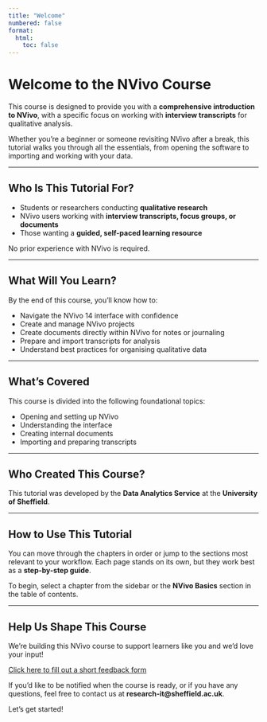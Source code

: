 ```yaml
---
title: "Welcome"
numbered: false
format:
  html:
    toc: false
---
```


# Welcome to the NVivo Course

This course is designed to provide you with a **comprehensive introduction to NVivo**, with a specific focus on working with **interview transcripts** for qualitative analysis.

Whether you're a beginner or someone revisiting NVivo after a break, this tutorial walks you through all the essentials, from opening the software to importing and working with your data.

------------------------------------------------------------------------

## Who Is This Tutorial For?

-   Students or researchers conducting **qualitative research**
-   NVivo users working with **interview transcripts, focus groups, or documents**
-   Those wanting a **guided, self-paced learning resource**

No prior experience with NVivo is required.

------------------------------------------------------------------------

## What Will You Learn?

By the end of this course, you’ll know how to:

-   Navigate the NVivo 14 interface with confidence
-   Create and manage NVivo projects
-   Create documents directly within NVivo for notes or journaling
-   Prepare and import transcripts for analysis
-   Understand best practices for organising qualitative data

------------------------------------------------------------------------

## What’s Covered

This course is divided into the following foundational topics:

-   Opening and setting up NVivo
-   Understanding the interface
-   Creating internal documents
-   Importing and preparing transcripts

------------------------------------------------------------------------

## Who Created This Course?

This tutorial was developed by the **Data Analytics Service** at the **University of Sheffield**.

------------------------------------------------------------------------

## How to Use This Tutorial

You can move through the chapters in order or jump to the sections most relevant to your workflow. Each page stands on its own, but they work best as a **step-by-step guide**.

To begin, select a chapter from the sidebar or the **NVivo Basics** section in the table of contents.

------------------------------------------------------------------------

## Help Us Shape This Course

We’re building this NVivo course to support learners like you and we’d love your input!

[Click here to fill out a short feedback form](https://docs.google.com/forms/d/e/1FAIpQLSeJr5u53rme4pFZjyBcqGyFO-vd4IpO14gcQAkwtRsYLr_x5w/viewform?usp=preview)

If you’d like to be notified when the course is ready, or if you have any questions, feel free to contact us at **research-it@sheffield.ac.uk**.

Let’s get started!
